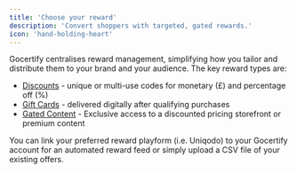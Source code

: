 ```yaml
---
title: 'Choose your reward'
description: 'Convert shoppers with targeted, gated rewards.'
icon: 'hand-holding-heart'
---
```


Gocertify centralises reward management, simplifying how you tailor and distribute them to your brand and your audience. The key reward types are:

- [Discounts](/section/buildRewardFlows/discounts) - unique or multi-use codes for monetary (£) and percentage off (%)
- [Gift Cards](/section/buildRewardFlows/giftCards) - delivered digitally after qualifying purchases
- [Gated Content](/section/buildRewardFlows/gatedContent) - Exclusive access to a discounted pricing storefront or premium content

<Tip>
  You can link your preferred reward playform (i.e. Uniqodo) to your Gocertify account for an automated reward feed or simply upload a CSV file of your existing offers.
</Tip>
